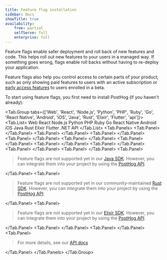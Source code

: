```yaml
---
title: Feature flag installation
sidebar: Docs
showTitle: true
availability:
    free: partial
    selfServe: full
    enterprise: full
---
```


Feature flags enable safer deployment and roll back of new features and code. This helps roll out new features to your users in a managed way. If something goes wrong, flags enable roll backs without having to re-deploy your application.

Feature flags also help you control access to certain parts of your product, such as only showing paid features to users with an active subscription or [early access features](/docs/feature-flags/early-access-feature-management) to users enrolled in a beta. 

To start using feature flags, you first need to install PostHog (if you haven't already):


<!-- prettier-ignore -->
<Tab.Group tabs={['Web', 'React', 'Node.js', 'Python', 'PHP', 'Ruby', 'Go', 'React Native', 'Android', 'iOS', 'Java', 'Rust', 'Elixir', 'Flutter', 'api']}>
    <Tab.List>
        <Tab>Web</Tab>
        <Tab>React</Tab>
        <Tab>Node.js</Tab>
        <Tab>Python</Tab>
        <Tab>PHP</Tab>
        <Tab>Ruby</Tab>
        <Tab>Go</Tab>
        <Tab>React Native</Tab>
        <Tab>Android</Tab>
        <Tab>iOS</Tab>
        <Tab>Java</Tab>
        <Tab>Rust</Tab>
        <Tab>Elixir</Tab>
        <Tab>Flutter</Tab>
        <Tab>.NET</Tab>
        <Tab>API</Tab>
    </Tab.List>
    <Tab.Panels>
        <Tab.Panel>
            <WebInstall />
        </Tab.Panel>
        <Tab.Panel>
            <ReactInstall />
        </Tab.Panel>
        <Tab.Panel>
            <NodeInstall />
        </Tab.Panel>
        <Tab.Panel>
            <PythonInstall />
        </Tab.Panel>
        <Tab.Panel>
            <PHPInstall />
        </Tab.Panel>
        <Tab.Panel>
            <RubyInstall />
        </Tab.Panel>
        <Tab.Panel>
            <GoInstall />
        </Tab.Panel>
        <Tab.Panel>
            <ReactNativeInstall />
        </Tab.Panel>
        <Tab.Panel>
            <AndroidInstall />
        </Tab.Panel>
        <Tab.Panel>
            <IOSInstall />
        </Tab.Panel>
        <Tab.Panel>
            <blockquote class='warning-note'>
                Feature flags are not supported yet in our <a href="/docs/libraries/java">Java SDK</a>. However, you can integrate them into your project by using the <a href="/docs/feature-flags/installation?tab=api">PostHog API</a>.
            </blockquote>
        </Tab.Panel>
        <Tab.Panel>
            <blockquote class='warning-note'>
                Feature flags are not supported yet in our community-maintained <a href="/docs/libraries/rust">Rust SDK</a>. However, you can integrate them into your project by using the <a href="/docs/feature-flags/installation?tab=api">PostHog API</a>.
            </blockquote>
        </Tab.Panel>
        <Tab.Panel>
            <blockquote class='warning-note'>
                Feature flags are not supported yet in our <a href="/docs/libraries/elixir">Elixir SDK</a>. However, you can integrate them into your project by using the <a href="/docs/feature-flags/installation?tab=api">PostHog API</a>.
            </blockquote>
        </Tab.Panel>
        <Tab.Panel>
           <FlutterInstall />
        </Tab.Panel>
        <Tab.Panel>
            <DotNetInstall />
        </Tab.Panel>
        <Tab.Panel>
            <APIInstall />
            <blockquote>
            For more details, see our <a href="/docs/api">API docs</a>
            </blockquote>
        </Tab.Panel>
    </Tab.Panels>
</Tab.Group>